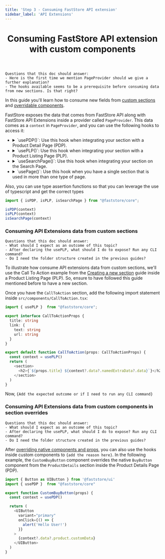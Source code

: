 ```yaml
---
title: 'Step 3 - Consuming FastStore API extension'
sidebar_label: 'API Extensions'
---
```



<header>

# Consuming FastStore API extension with custom components

</header>

```
Questions that this doc should answer:
- Here is the first time we mention PageProvider should we give a further explanation?
- The hooks available seems to be a prerequisite before consuming data from new sections. Is that right?
```

In this guide you'll learn how to consume new fields from [custom sections](/docs/building-sections/creating-a-new-section) and [overridable components](/docs/building-sections/overriding-components-and-props).

FastStore exposes the data that comes from FastStore API along with FastStore API Extensions inside a provider called `PageProvider`.
This data comes as a `context` in `PageProvider`, and you can use the following hooks to access it:


<ul>
  <li>
    <details>
      <summary>`usePDP()`: Use this hook when integrating your section with a Product Detail Page (PDP).</summary>
    
      ```ts copy
        import { usePDP } from "@faststore/core"

        const context = usePDP()
      ```
    </details>
  </li>
  <li>
    <details>
      <summary>`usePLP()`: Use this hook when integrating your section with a Product Listing Page (PLP).</summary>
      ```ts copy
      import { usePLP } from "@faststore/core"

      const context = usePLP()
      ```
    </details>
  </li>
  <li>
    <details>
      <summary>`useSearchPage()`: Use this hook when integrating your section on the Search Page.</summary>
      ```ts copy
      import { useSearchPage } from "@faststore/core"

      const context = useSearchPage()
      ```
    </details>
  </li>
  <li>
    <details>
      <summary>`usePage()`: Use this hook when you have a single section that is used in more than one type of page.</summary>
      ```ts copy
      import { usePage } from "@faststore/core"

      const context = usePage()
      ```
      This hook returns one of the following types as context: `PDPContext`, `PLPContext`, or `SearchPageContext`, and you can decide how to handle it depending on the page that will use this hook by passing the types as generics.
      
      ```ts copy
      import { usePage } from "@faststore/core"

      const context = usePage<PLPContext | SearchPageContext>()
      ```

    </details>
  </li>
</ul>

Also, you can use type assertion functions so that you can leverage the use of typescript and get the correct types

```ts copy
import { isPDP, isPLP, isSearchPage } from "@faststore/core";

isPDP(context)
isPLP(context)
isSearchPage(context)
```

### Consuming API Extensions data from custom sections


```
Questions that this doc should answer:
- What should I expect as an outcome of this topic?
- After declaring the usePLP, what should I do to expose? Run any CLI command?
- Do I need the folder structure created in the previous guides?
```

To illustrate how consume API extensions data from custom sections, we'll use the Call To Action example from the [Creating a new section](http://localhost:3000/docs/building-sections/creating-a-new-section) guide inside a Product Listing Page (PLP). 
So, ensure to have followed this guide mentioned before to have a new section.

Once you have the `CallToAction` section, add the following import statement inside `src/components/CallToAction.tsx`:


```ts {1,12} filename="src/components/CallToAction.tsx" copy
import { usePLP }  from "@faststore/core";

export interface CallToActionProps {
  title: string
  link: {
    text: string
    url: string
  }
}

export default function CallToAction(props: CallToActionProps) {
  const context = usePLP()
  return (
    <section>
      <h2>{`${props.title} ${context?.data?.namedExtraData?.data}`}</h2>
    </section>
  )
}
```

Now, `{Add the expected outcome or if I need to run any CLI command}`

### Consuming API Extensions data from custom components in section overrides

```
Questions that this doc should answer:
- What should I expect as an outcome of this topic?
- After declaring the usePLP, what should I do to expose? Run any CLI command?
- Do I need the folder structure created in the previous guides?
```

After [overriding native components and props](/docs/building-sections/overriding-components-and-props#overriding-a-native-component), you can also use the hooks inside custom components to `{add the reason here}`.
In the following example, the `CustomBuyButton` component overrides the native `BuyButton` component from the `ProductDetails` section inside the Product Details Page (PDP).

```ts {2,5} filename="src/components/CustomBuyButton.tsx" copy
import { Button as UIButton } from '@faststore/ui'
import { usePDP }  from "@faststore/core"

export function CustomBuyButton(props) {
  const context = usePDP()

  return (
    <UIButton
      variant="primary"
      onClick={() => {
        alert('Hello User!')
      }}
    >
      {context?.data?.product.customData}
    </UIButton>
  )
}

```